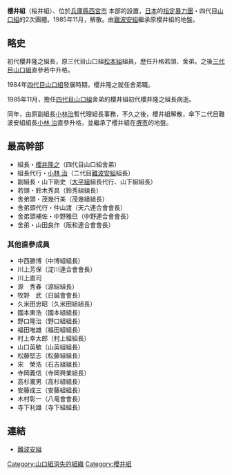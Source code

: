 '''櫻井組'''（桜井組）、位於[[兵庫縣|兵庫縣]][[西宮市|西宮市]] 本部的設置，[[日本|日本]]的[[指定暴力團|指定暴力團]]・四代目[[山口組|山口組]]的2次團體。1985年11月，解散。由[[難波安組|難波安組]]繼承原櫻井組的地盤。


==略史==
初代櫻井隆之組長，原三代目山口組[[松本組|松本組]]組員，歷任升格若頭、舍弟。之後[[三代目山口組|三代目山口組]]直參若中升格。

1984年[[四代目山口組|四代目山口組]]發展時期，櫻井隆之就任舍弟職。

1985年11月，擔任[[四代目山口組|四代目山口組]]舍弟的櫻井組初代櫻井隆之組長病逝。

同年，由原副組長[[小林治|小林治]]暫代理組長事務，不久之後，櫻井組解散，傘下二代目難波安組組長[[小林_治|小林 治]]直參升格，並繼承了櫻井組在[[堺市|堺市]]的地盤。


==最高幹部==
* 組長・[[櫻井隆之|櫻井隆之]]（四代目山口組舍弟）
* 組長代行・[[小林_治|小林 治]]（二代目[[難波安組|難波安組]]組長）
* 副組長・山下剛史（[[大平組|大平組]]組長代行、山下組組長）
* 若頭・鈴木秀具（鈴秀組組長）
* 舍弟頭・茂幾行美（茂幾組組長）
* 舍弟頭代行・仲山渡（天六連合會會長）
* 舍弟頭補佐・中野雅巳（中野連合會會長）
* 舍弟・山田良作（阪和連合會會長）

===其他直參成員===
* 中西勝博（中博組組長）
* 川上芳保（淀川連合會會長）
* 川上直司
* 源　秀春（源組組長）
* 牧野　武（日誠會會長）
* 久米田忠昭（久米田組組長）
* 國本東浩（國本組組長）
* 野口隆治（野口組組長）
* 福田唯雄（福田組組長）
* 村上幸太郎（村上組組長）
* 山口英敏（山英組組長）
* 松藤堅志（松藤組組長）
* 宋　榮浩（石吉組組長）
* 寺岡義信（寺岡興業組長）
* 高杉瀧男（高杉組組長）
* 安藤成三（安藤組組長）
* 木村彰一（八竜會會長）
* 寺下利雄（寺下組組長）

==連結==
* [[難波安組|難波安組]]


[[Category:山口組消失的組織|Category:山口組消失的組織]]
[[Category:櫻井組|Category:櫻井組]]